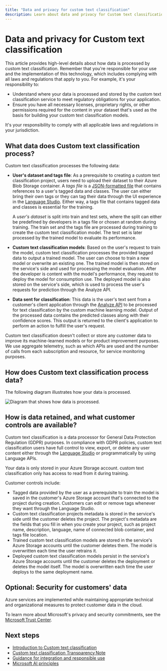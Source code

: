 ```yaml
---
title: "Data and privacy for custom text classification"
description: Learn about data and privacy for Custom text classification.
---
```


# Data and privacy for Custom text classification


<NonEnglishTranslation />

This article provides high-level details about how data is processed by custom text classification. Remember that you're responsible for your use and the implementation of this technology, which includes complying with all laws and regulations that apply to you. For example, it's your responsibility to:

* Understand where your data is processed and stored by the custom text classification service to meet regulatory obligations for your application.
* Ensure you have all necessary licenses, proprietary rights, or other permissions required for the content in your dataset that's used as the basis for building your custom text classification models.

It's your responsibility to comply with all applicable laws and regulations in your jurisdiction.

## What data does Custom text classification process?

Custom text classification processes the following data:

* **User's dataset and tags file**: As a prerequisite to creating a custom text classification project, users need to upload their dataset to their Azure Blob Storage container. A *tags file* is a [JSON-formatted file](/azure/ai-services/language-service/custom-text-classification/how-to/tag-data#tags-file-format) that contains references to a user's tagged data and classes. The user can either bring their own tags or they can tag their data through the UI experience in the [Language Studio](https://language.azure.com). Either way, a tags file that contains tagged data and classes is essential for the training.

    A *user's dataset* is split into train and test sets, where the split can either be predefined by developers in a tags file or chosen at random during training. The train set and the tags file are processed during training to create the custom text classification model. The test set is later processed by the trained model to evaluate its performance.

* **Custom text classification models**: Based on the user's request to train the model, custom text classification processes the provided tagged data to output a trained model. The user can choose to train a new model or overwrite an existing one. The trained model is then stored on the service's side and used for processing the model evaluation. After the developer is content with the model's performance, they request to deploy the model for consumption use. The deployed model is also stored on the service's side, which is used to process the user's requests for prediction through the Analyze API.
* **Data sent for classification**: This data is the user's text sent from a customer's client application through the [Analyze API](https://aka.ms/ct-runtime-swagger) to be processed for text classification by the custom machine learning model. Output of the processed data contains the predicted classes along with their confidence scores. This output is returned to the client's application to perform an action to fulfill the user's request.

Custom text classification doesn't collect or store any customer data to improve its machine-learned models or for product improvement purposes. We use aggregate telemetry, such as which APIs are used and the number of calls from each subscription and resource, for service monitoring purposes.

## How does Custom text classification process data?

The following diagram illustrates how your data is processed.

![Diagram that shows how data is processed.](/images/ai-foundry/responsible-ai/language-service/media/custom-text-classification-rai-privacy-chart.png)

## How is data retained, and what customer controls are available?

Custom text classification is a data processor for General Data Protection Regulation (GDPR) purposes. In compliance with GDPR policies, custom text classification users have full control to view, export, or delete any user content either through the [Language Studio](https://language.cognitive.azure.com/) or programmatically by using Language APIs.

Your data is only stored in your Azure Storage account. custom text classification only has access to read from it during training.

Customer controls include:

* Tagged data provided by the user as a prerequisite to train the model is saved in the customer's Azure Storage account that's connected to the project during creation. Customers can edit or remove tags whenever they want through the Language Studio.
* Custom text classification projects metadata is stored in the service's side until the customer deletes the project. The project's metadata are the fields that you fill in when you create your project, such as project name, description, language, name of connected blob container, and tags file location.
* Trained custom text classification models are stored in the service's Azure Storage accounts until the customer deletes them. The model is overwritten each time the user retrains it.
* Deployed custom text classification models persist in the service's Azure Storage accounts until the customer deletes the deployment or deletes the model itself. The model is overwritten each time the user deploys to the same deployment name.

## Optional: Security for customers' data

Azure services are implemented while maintaining appropriate technical and organizational measures to protect customer data in the cloud.

To learn more about Microsoft's privacy and security commitments, see the [Microsoft Trust Center](https://www.microsoft.com/trust-center).

## Next steps

* [Introduction to Custom text classification](/azure/ai-services/language-service/custom-text-classification/overview)
* [Custom text classification Transparency Note](custom-text-classification-transparency-note)
* [Guidance for integration and responsible use](custom-text-classification-guidance-integration-responsible-use)
* [Microsoft AI principles](https://www.microsoft.com/ai/responsible-ai?rtc=1&activetab=pivot1%3aprimaryr6)
